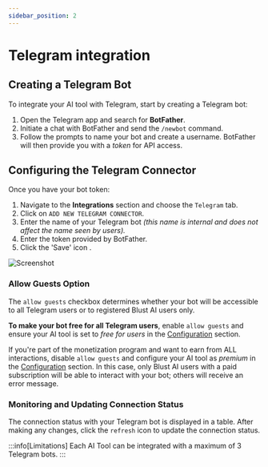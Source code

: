 ```yaml
---
sidebar_position: 2
---
```



# Telegram integration

## Creating a Telegram Bot

To integrate your AI tool with Telegram, start by creating a Telegram bot:

1. Open the Telegram app and search for **BotFather**.
2. Initiate a chat with BotFather and send the `/newbot` command.
3. Follow the prompts to name your bot and create a username. BotFather will then provide you with a _token_ for API access.

## Configuring the Telegram Connector

Once you have your bot token:

1. Navigate to the **Integrations** section and choose the `Telegram` tab.
2. Click on `ADD NEW TELEGRAM CONNECTOR`.
3. Enter the name of your Telegram bot _(this name is internal and does not affect the name seen by users)._
4. Enter the token provided by BotFather.
5. Click the 'Save' icon <SaveIconSvg className="svg-icon"  />.

![Screenshot](./../../assets/integrations_telegram.jpg)

### Allow Guests Option

The `allow guests` checkbox determines whether your bot will be accessible to all Telegram users or to registered Blust AI users only.

**To make your bot free for all Telegram users**, enable `allow guests` and ensure your AI tool is set to _free for users_ in the [Configuration](./../configuration) section.

If you're part of the monetization program and want to earn from ALL interactions, disable `allow guests` and configure your AI tool as _premium_ in the [Configuration](./../configuration) section. In this case, only Blust AI users with a paid subscription will be able to interact with your bot; others will receive an error message.

### Monitoring and Updating Connection Status

The connection status with your Telegram bot is displayed in a table. After making any changes, click the `refresh` icon <RefreshIconSvg className="svg-icon"  /> to update the connection status.

:::info[Limitations]
Each AI Tool can be integrated with a maximum of 3 Telegram bots.
:::